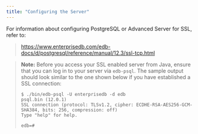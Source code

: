 ```yaml
---
title: "Configuring the Server"
---
```


<div id="configuring_the_server" class="registered_link"></div>


For information about configuring PostgreSQL or Advanced Server for SSL, refer to:

> <https://www.enterprisedb.com/edb-docs/d/postgresql/reference/manual/12.3/ssl-tcp.html>

> **Note:** Before you access your SSL enabled server from Java, ensure that you can log in to your server via `edb-psql`. The sample output should look similar to the one shown below if you have established a SSL connection:
> 
> ``` text
> $ ./bin/edb-psql -U enterprisedb -d edb
> psql.bin (12.0.1)
> SSL connection (protocol: TLSv1.2, cipher: ECDHE-RSA-AES256-GCM-SHA384, bits: 256, compression: off)
> Type "help" for help.
> 
> edb=#
> ```

